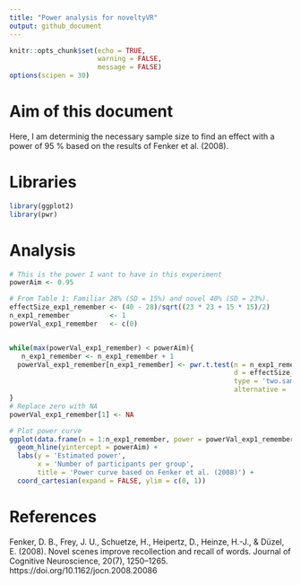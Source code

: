 ```yaml
---
title: "Power analysis for noveltyVR"
output: github_document
---
```


```r
knitr::opts_chunk$set(echo = TRUE, 
                      warning = FALSE, 
                      message = FALSE)
options(scipen = 30)
```

# Aim of this document
Here, I am determinig the necessary sample size to find an effect with a power of 95 % based on the results of Fenker et al. (2008). 

# Libraries
```r
library(ggplot2)
library(pwr)
```

# Analysis
```r
# This is the power I want to have in this experiment
powerAim <- 0.95 

# From Table 1: Familiar 28% (SD = 15%) and novel 40% (SD = 23%). 
effectSize_exp1_remember <- (40 - 28)/sqrt((23 * 23 + 15 * 15)/2)
n_exp1_remember          <- 1
powerVal_exp1_remember   <- c(0)


while(max(powerVal_exp1_remember) < powerAim){
   n_exp1_remember <- n_exp1_remember + 1
  powerVal_exp1_remember[n_exp1_remember] <- pwr.t.test(n = n_exp1_remember,
                                                        d = effectSize_exp1_remember,
                                                        type = 'two.sample',
                                                        alternative = 'greater')$power
}
# Replace zero with NA
powerVal_exp1_remember[1] <- NA

# Plot power curve
ggplot(data.frame(n = 1:n_exp1_remember, power = powerVal_exp1_remember), aes(x = n, y = power)) + geom_line() + 
  geom_hline(yintercept = powerAim) +
  labs(y = 'Estimated power', 
       x = 'Number of participants per group', 
       title = 'Power curve based on Fenker et al. (2008)') + 
  coord_cartesian(expand = FALSE, ylim = c(0, 1))
``` 




# References
Fenker, D. B., Frey, J. U., Schuetze, H., Heipertz, D., Heinze, H.-J., & Düzel, E. (2008). Novel scenes improve recollection and recall of words. Journal of Cognitive Neuroscience, 20(7), 1250–1265. https://doi.org/10.1162/jocn.2008.20086